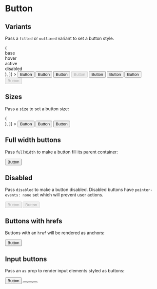 
<Meta title='Components/Button' component={Button} />


# Button

## Variants

Pass a `filled` or `outlined` variant to set a button style.

<Canvas>
  <Story
    name='Variants'
    decorators={[
      (Story) => (
        <div className='grid grid-cols-4 gap-x-4 gap-y-2 items-center justify-items-center w-1/2'>
          <div>base</div>
          <div>hover</div>
          <div>active</div>
          <div>disabled</div>
          <Story />
        </div>
      ),
    ]}
  >
    <Button variant='filled'>Button</Button>
    <Button variant='filled' className='🅲-hover'>
      Button
    </Button>
    <Button variant='filled' className='🅲-active'>
      Button
    </Button>
    <Button variant='filled' disabled>
      Button
    </Button>
    <Button variant='outlined'>Button</Button>
    <Button variant='outlined' className='🅲-hover'>
      Button
    </Button>
    <Button variant='outlined' className='🅲-active'>
      Button
    </Button>
    <Button variant='outlined' disabled>
      Button
    </Button>
  </Story>
</Canvas>

## Sizes

Pass a `size` to set a button size:

<Canvas>
  <Story
    name='Sizes'
    decorators={[
      (Story) => (
        <div className='flex flex-row items-center gap-4'>
          <Story />
        </div>
      ),
    ]}
  >
    <Button size='small'>Button</Button>
    <Button>Button</Button>
    <Button size='large'>Button</Button>
  </Story>
</Canvas>

## Full width buttons

Pass `fullWidth` to make a button fill its parent container:

<Button fullWidth>Button</Button>

## Disabled

Pass `disabled` to make a button disabled. Disabled buttons have `pointer-events: none`
set which will prevent user actions.

<div className='flex flex-row items-center gap-4'>
  <Button variant='filled' disabled>
    Button
  </Button>
  <Button variant='outlined' disabled>
    Button
  </Button>
</div>

## Buttons with hrefs

Buttons with an `href` will be rendered as anchors:

<Button href='#test'>Button</Button>

## Input buttons

Pass an `as` prop to render input elements styled as buttons:

<div className='flex flex-row items-center gap-4'>
  <Button>Button</Button>
  <Button as='input' value='Input' />
  <Button as='input' type='submit' value='Submit' />
  <Button as='input' type='reset' value='Reset' />
</div>

<ArgsTable of={Button} />
